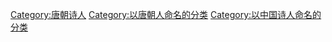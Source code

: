 [[Category:唐朝诗人|Category:唐朝诗人]]
[[Category:以唐朝人命名的分类|Category:以唐朝人命名的分类]]
[[Category:以中国诗人命名的分类|Category:以中国诗人命名的分类]]